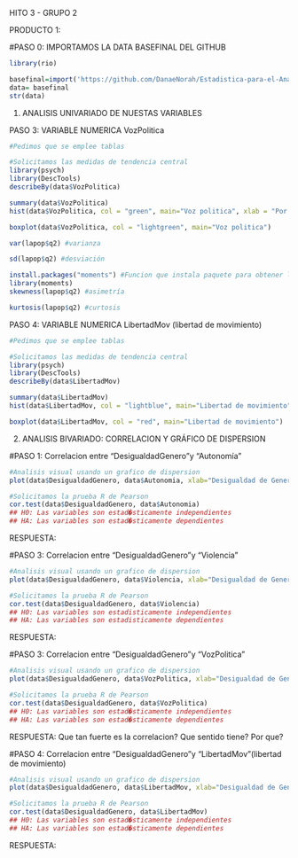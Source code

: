 
HITO 3 - GRUPO 2

PRODUCTO 1: 

#PASO 0: IMPORTAMOS LA DATA BASEFINAL DEL GITHUB
```r
library(rio)

basefinal=import('https://github.com/DanaeNorah/Estadistica-para-el-Analisis-Politico-2-/raw/master/TRABAJO/basefinal.csv')
data= basefinal
str(data)
```
1. ANALISIS UNIVARIADO DE NUESTAS VARIABLES

PASO 3: VARIABLE NUMERICA VozPolitica
```r
#Pedimos que se emplee tablas

```

```r
#Solicitamos las medidas de tendencia central
library(psych)
library(DescTools)
describeBy(data$VozPolitica)
```


```r
summary(data$VozPolitica)
hist(data$VozPolitica, col = "green", main="Voz politica", xlab = "Por parlamento", ylab ="Porcnetaje de mujeres")

boxplot(data$VozPolitica, col = "lightgreen", main="Voz politica")
```
```r
var(lapop$q2) #varianza

sd(lapop$q2) #desviación

install.packages("moments") #Funcion que instala paquete para obtener la asimetria o curtosis
library(moments)
skewness(lapop$q2) #asimetría

kurtosis(lapop$q2) #curtosis
```

PASO 4: VARIABLE NUMERICA LibertadMov (libertad de movimiento)
```r
#Pedimos que se emplee tablas

```

```r
#Solicitamos las medidas de tendencia central
library(psych)
library(DescTools)
describeBy(data$LibertadMov)
```


```r
summary(data$LibertadMov)
hist(data$LibertadMov, col = "lightblue", main="Libertad de movimiento", xlab = "", ylab =NULL)

boxplot(data$LibertadMov, col = "red", main="Libertad de movimiento")
```


2. ANALISIS BIVARIADO: CORRELACION Y GRÁFICO DE DISPERSION

#PASO 1: Correlacion entre  "DesigualdadGenero"y "Autonomía"
```r
#Analisis visual usando un grafico de dispersion
plot(data$DesigualdadGenero, data$Autonomia, xlab="Desigualdad de Genero", ylab="Autonomía Reproductiva")

#Solicitamos la prueba R de Pearson
cor.test(data$DesigualdadGenero, data$Autonomia)
## H0: Las variables son estad�sticamente independientes
## HA: Las variables son estad�sticamente dependientes
```
RESPUESTA:

#PASO 3: Correlacion entre  "DesigualdadGenero"y "Violencia"
```r
#Analisis visual usando un grafico de dispersion
plot(data$DesigualdadGenero, data$Violencia, xlab="Desigualdad de Genero", ylab="Violencia")

#Solicitamos la prueba R de Pearson
cor.test(data$DesigualdadGenero, data$Violencia)
## H0: Las variables son estadisticamente independientes
## HA: Las variables son estadisticamente dependientes
```
RESPUESTA:

#PASO 3: Correlacion entre  "DesigualdadGenero"y "VozPolitica"
```r
#Analisis visual usando un grafico de dispersion
plot(data$DesigualdadGenero, data$VozPolitica, xlab="Desigualdad de Genero", ylab="Voz Politica")

#Solicitamos la prueba R de Pearson
cor.test(data$DesigualdadGenero, data$VozPolitica)
## H0: Las variables son estad�sticamente independientes
## HA: Las variables son estad�sticamente dependientes
```

RESPUESTA: Que tan fuerte es la correlacion? Que sentido tiene? Por que?

#PASO 4: Correlacion entre  "DesigualdadGenero"y "LibertadMov"(libertad de movimiento)
```r
#Analisis visual usando un grafico de dispersion
plot(data$DesigualdadGenero, data$LibertadMov, xlab="Desigualdad de Genero", ylab="Libertad de movimiento")

#Solicitamos la prueba R de Pearson
cor.test(data$DesigualdadGenero, data$LibertadMov)
## H0: Las variables son estad�sticamente independientes
## HA: Las variables son estad�sticamente dependientes
```
RESPUESTA: